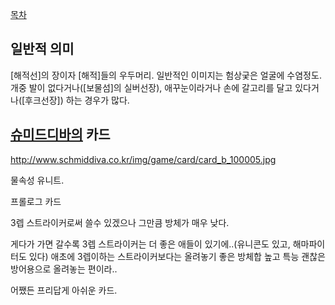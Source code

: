 [[목차]]
== 일반적 의미 ==
[해적선]의 장이자 [해적]들의 우두머리. 일반적인 이미지는 험상궂은 얼굴에 수염정도. 개중 발이 없다거나([보물섬]의 실버선장), 애꾸눈이라거나 손에 갈고리를 달고 있다거나([후크선장]) 하는 경우가 많다.


== [[슈미드디바]]의 카드 ==
http://www.schmiddiva.co.kr/img/game/card/card_b_100005.jpg

물속성 유니트.

프롤로그 카드

3렙 스트라이커로써 쓸수 있겠으나 그만큼 방체가 매우 낮다.

게다가 가면 갈수록 3렙 스트라이커는 더 좋은 애들이 있기에..(유니콘도 있고, 해마파이터도 있다) 애초에 3렙이하는 스트라이커보다는 올려놓기 좋은 방체합 높고 특능 괜찮은 방어용으로 올려놓는 편이라..

어쨌든 프리답게 아쉬운 카드.
